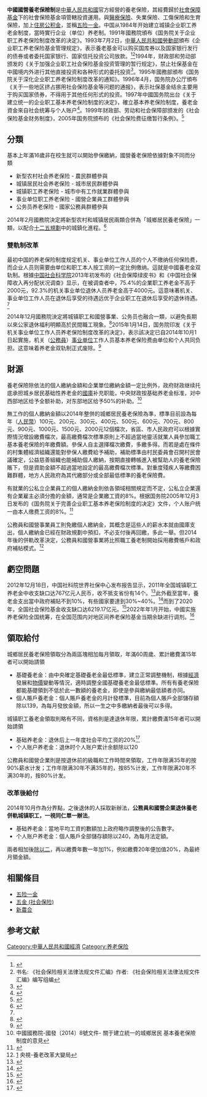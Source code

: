 '''中國國營養老保險制'''是[[中華人民共和國|中華人民共和國]]官方經營的養老保險，其經費歸於[[社會保障基金_(中國)|社會保障基金]]下的社會保險基金項管轄投資運用。與[[中国医疗保障|醫療保險]]、失業保險、工傷保險和生育保險，加上[[住房公积金|住房公积金]]，並稱[[五险一金|五险一金]]。中国从1984年开始建立城镇企业职工养老金制度，當時實行企业（单位）养老制。1991年國務院頒布《国务院关于企业职工养老保险制度改革的决定》。1993年7月2日，[[中華人民共和國勞動部|中華人民共和國勞動部]]頒布《企业职工养老保险基金管理规定》，表示養老基金可以购买国库券以及国家银行发行的债券或者委托国家银行、国家信托投资公司放款。<ref>{{cite news |title=新编常用法律小全书（注释版） 作者：法律出版社法规中心 |url=https://books.google.co.kr/books?id=xcNyDwAAQBAJ&pg=PT1284&lpg=PT1284&dq=%E8%B4%AD%E4%B9%B0%E5%9B%BD%E5%BA%93%E5%88%B8%E4%BB%A5%E5%8F%8A%E5%9B%BD%E5%AE%B6%E9%93%B6%E8%A1%8C%E5%8F%91%E8%A1%8C%E7%9A%84%E5%80%BA%E5%88%B8%EF%BC%9B%E4%BA%8C%E6%98%AF%E5%A7%94%E6%89%98%E5%9B%BD%E5%AE%B6%E9%93%B6%E8%A1%8C%E3%80%81%E5%9B%BD%E5%AE%B6%E4%BF%A1%E6%89%98%E6%8A%95%E8%B5%84%E5%85%AC%E5%8F%B8%E6%94%BE%E6%AC%BE%E3%80%82&source=bl&ots=kk0EcFvBl2&sig=ACfU3U0KlJWEiRLGJAUWl2-efTSlTccs3A&hl=zh-CN&sa=X&ved=2ahUKEwjuhPTRh7f3AhXMDaYKHaq0CHkQ6AF6BAgGEAM#v=onepage&q=%E8%B4%AD%E4%B9%B0%E5%9B%BD%E5%BA%93%E5%88%B8%E4%BB%A5%E5%8F%8A%E5%9B%BD%E5%AE%B6%E9%93%B6%E8%A1%8C%E5%8F%91%E8%A1%8C%E7%9A%84%E5%80%BA%E5%88%B8%EF%BC%9B%E4%BA%8C%E6%98%AF%E5%A7%94%E6%89%98%E5%9B%BD%E5%AE%B6%E9%93%B6%E8%A1%8C%E3%80%81%E5%9B%BD%E5%AE%B6%E4%BF%A1%E6%89%98%E6%8A%95%E8%B5%84%E5%85%AC%E5%8F%B8%E6%94%BE%E6%AC%BE%E3%80%82&f=false |accessdate=2022-04-28 |archive-date=2022-04-28 |archive-url=https://web.archive.org/web/20220428152348/https://books.google.co.kr/books?id=xcNyDwAAQBAJ&pg=PT1284&lpg=PT1284&dq=%E8%B4%AD%E4%B9%B0%E5%9B%BD%E5%BA%93%E5%88%B8%E4%BB%A5%E5%8F%8A%E5%9B%BD%E5%AE%B6%E9%93%B6%E8%A1%8C%E5%8F%91%E8%A1%8C%E7%9A%84%E5%80%BA%E5%88%B8%EF%BC%9B%E4%BA%8C%E6%98%AF%E5%A7%94%E6%89%98%E5%9B%BD%E5%AE%B6%E9%93%B6%E8%A1%8C%E3%80%81%E5%9B%BD%E5%AE%B6%E4%BF%A1%E6%89%98%E6%8A%95%E8%B5%84%E5%85%AC%E5%8F%B8%E6%94%BE%E6%AC%BE%E3%80%82&source=bl&ots=kk0EcFvBl2&sig=ACfU3U0KlJWEiRLGJAUWl2-efTSlTccs3A&hl=zh-CN&sa=X&ved=2ahUKEwjuhPTRh7f3AhXMDaYKHaq0CHkQ6AF6BAgGEAM#v=onepage&q=%E8%B4%AD%E4%B9%B0%E5%9B%BD%E5%BA%93%E5%88%B8%E4%BB%A5%E5%8F%8A%E5%9B%BD%E5%AE%B6%E9%93%B6%E8%A1%8C%E5%8F%91%E8%A1%8C%E7%9A%84%E5%80%BA%E5%88%B8%EF%BC%9B%E4%BA%8C%E6%98%AF%E5%A7%94%E6%89%98%E5%9B%BD%E5%AE%B6%E9%93%B6%E8%A1%8C%E3%80%81%E5%9B%BD%E5%AE%B6%E4%BF%A1%E6%89%98%E6%8A%95%E8%B5%84%E5%85%AC%E5%8F%B8%E6%94%BE%E6%AC%BE%E3%80%82&f=false }}</ref><ref>书名: 《社会保险相关法律法规文件汇编》作者: 《社会保险相关法律法规文件汇编》编写组编</ref>1994年，财政部和劳动部颁发的《关于加强企业职工社会保险基金投资管理的暂行规定》，禁止社保基金在中國境内外进行其他直接投资和各种形式的委托投资<ref>{{cite news |title=《财经》：广州8亿社保基金被挪用调查 http://finance.sina.com.cn 2004年04月06日 10:00 《财经》杂志 |url=https://finance.sina.com.cn/g/20040406/1000703792.shtml |accessdate=2022年4月28日 |archive-date=2022年4月28日 |archive-url=https://web.archive.org/web/20220428151957/https://finance.sina.com.cn/g/20040406/1000703792.shtml }}</ref>。1995年國務部頒布《国务院关于深化企业职工养老保险制度改革的通知》。1996年4月，国务院办公厅頒布《关于一些地区挤占挪用社会保险基金等问题的通报》，表示社保基金结余主要用于购买国家债券，不得用于其他任何形式的投资。1997年中國国务院出台《关于建立统一的企业职工基本养老保险制度的决定》，確立基本养老保险制度，養老金資金來自社会统筹与个人账户<ref>{{cite news |title=公务员一辈子不缴社保 退休金却是企业职工3倍 2013年07月19日 11:04 来源：投资者报 |url=http://hb.ifeng.com/dfzx/detail_2013_07/19/1012728_0.shtml |accessdate=2022年4月24日 |archive-date=2015年5月1日 |archive-url=https://web.archive.org/web/20150501154652/http://hb.ifeng.com/dfzx/detail_2013_07/19/1012728_0.shtml }}</ref>。1999年财政部、劳动和社会保障部颁发的《社会保险基金财务制度》，2005年国务院颁布的《社会保险费征缴暂行条例》。<ref>{{cite news |title=社会保险基金投资运营问题研究 财政部科研所《社会保险基金投资运营研究》课题组 2013年06月20日16:34   来源：人民网-理论频道 |url=http://theory.people.com.cn/n/2013/0620/c365322-21914964-2.html}}</ref>
==分類==
基本上年滿16歲非在校生就可以開始參保繳納，國營養老保險依據對象不同而分類
*新型农村社会养老保险 - 農民群體參與
*城镇居民社会养老保险 - 城市居民群體參與
*城镇职工养老保险 - 城市中有工作就業群體參與
*事业单位职工养老保险 - 國營企業員工群體參與
*公务员养老保险 - 國家公務員群體參與

2014年2月國務院決定將新型农村和城镇居民兩類合併為「城鄉居民養老保險」一類，以配合[[十二五規劃|十二五規劃]]中的城鎮化進程。<ref>{{Cite web |url=http://finance.sina.com.cn/zl/bank/20140208/102418150024.shtml |title=中國養老保險合併之路 |accessdate=2014-11-16 |archive-date=2014-11-29 |archive-url=https://web.archive.org/web/20141129020314/http://finance.sina.com.cn/zl/bank/20140208/102418150024.shtml |dead-url=no }}</ref>

===雙軌制改革===
最初中国的养老保险制度规定机关、事业单位工作人员的个人不缴纳任何保险费，而企业人员则需要由单位和职工本人按工资的一定比例缴纳。這就是中國養老金双轨制。根據[[中国社会科学院|中国社会科学院]]2013年初发布的《社会保障绿皮书》和《中国社会保障收入再分配状况调查》显示，在被调查者中，75.4%的企業职工养老金不高于2000元，92.3%的机关事业单位退休人员养老金高于4000元。這意味著机关、事业单位工作人员在退休后享受的待遇远优于企业职工在退休后享受的退休待遇。<ref name=界面新聞/>

2014年12月國務院決定將城镇职工和國營事業、公务员也融合一類，以避免長期以來公家退休福利明顯高於民間職工現象。<ref>{{Cite web |url=http://news.cntv.cn/2015/01/16/VIDE1421409775564546.shtml |title=央視-養老保險改革拍板 |accessdate=2015-01-17 |archive-date=2016-03-04 |archive-url=https://web.archive.org/web/20160304205209/http://news.cntv.cn/2015/01/16/VIDE1421409775564546.shtml |dead-url=no }}</ref>2015年1月14日，国务院印发《关于机关事业单位工作人员养老保险制度改革的决定》，表示該决定已自2014年10月1日起實施，机关（[[公務員|公務員]]）[[事业单位|事业单位]]工作人员基本养老保险费由单位和个人共同负担。这意味着养老金双轨制正式废除。<ref name=界面新聞>{{cite news |title=养老金并轨方案公布 中国向养老制度公平化迈进了一步 |url=https://www.jiemian.com/article/225425.html |publisher=界面新聞 |accessdate=2022-04-24 |archive-date=2015-03-21 |archive-url=https://web.archive.org/web/20150321101729/http://www.jiemian.com/article/225425.html }}</ref>

==財源==
養老保險除依法的個人繳納金額和企業單位繳納金額一定比例外，政府财政继续托底承担城乡居民基础性养老金的[[國庫|國庫]]补充职能，中央财政按基础养老金标准，对中西部地区给予全额补助，对东部地区给予50%的补助。<ref>中國國務院-國發〔2014〕8號文件- 關于建立統一的城鄉居民
基本養老保險制度的意見</ref>

無工作的個人繳納金額以2014年整併的城鄉居民養老保險為準，標準目前設為每年（[[人民幣|人民幣]]）100元、200元、300元、400元、500元、600元、700元、800元、900元、1000元、1500元、2000元12個檔次，省區、市人民政府可以根據實際情況增設繳費檔次，最高繳費檔次標準原則上不超過當地靈活就業人員參加職工基本養老保險的年繳費額。參保人自主選擇檔次繳費，多繳多得。而若是處在條件的村集體經濟組織還能對參保人繳費給予補助，補助標準由村民委員會召開村民會議確定，公益慈善組織也能補助個人繳納，按期直接轉帳進入被幫助人的養老保險賬下，但是資助金額不超過當地設定的最高繳費檔次標準。對重度殘疾人等繳費困難群體，地方人民政府為其代繳部分或全部最低標準的養老保險費。

有就業的公私立企業員工的個人繳納金則依各領域相關規定而不定，公私立企業還有企業雇主必須分擔的金額，通常是企業繳工資的8%。根据国务院2005年12月3日发布的《国务院关于完善企业职工基本养老保险制度的决定》文件，个人账户统一由本人缴费工资的8%。<ref>{{Cite web |url=http://www.mof.gov.cn/zhuantihuigu/knqzshap/zcwj/200805/t20080519_23117.html |title=国务院关于完善企业职工基本养老保险制度的决定 |accessdate=2019-05-05 |archive-date=2019-05-05 |archive-url=https://web.archive.org/web/20190505133109/http://www.mof.gov.cn/zhuantihuigu/knqzshap/zcwj/200805/t20080519_23117.html |dead-url=no }}</ref>

公務員和國營事業員工則免繳個人繳納金，其概念是這些人的薪水本就由國庫支出，個人繳納金已經在財政規劃中預扣，不必支付後再回繳，多此一舉。但2014年後的併軌改革決定，公務員和國營事業將比照職工養老制開始採用繳費帳戶和政府補帖模式。<ref>[http://news.cntv.cn/2015/01/16/VIDE1421417878042773.shtml] {{Wayback|url=http://news.cntv.cn/2015/01/16/VIDE1421417878042773.shtml |date=20150122230315 }} 央視-養老改革大變局</ref>

==虧空問題==
2012年12月18日，中国社科院世界社保中心发布报告显示，2011年全国城镇职工养老金中收支缺口达767亿元人民币，收不抵支省份有14个。<ref>{{cite news |title=中国去年14省养老金亏空767亿元 By Reuters Staff, 路透 |url=https://www.reuters.com/article/cn-pension-gap-investment-gain-idCNCNE8BH01H20121218 |accessdate=2022-04-24 |archive-date=2022-04-24 |archive-url=https://web.archive.org/web/20220424090346/https://www.reuters.com/article/cn-pension-gap-investment-gain-idCNCNE8BH01H20121218 }}</ref>此外截至當年，養老金支出當中政府補貼不到10%，有些國家要達到30%~40%。<ref>{{cite news |title=公务员退休金是职工3倍 延迟退休受益最大 2012年06月18日06:56投资者报 |url=https://finance.qq.com/a/20120618/000978_1.htm |accessdate=2022年4月24日 |archive-date=2022年4月24日 |archive-url=https://web.archive.org/web/20220424175244/https://finance.qq.com/a/20120618/000978_1.htm }}</ref>而到了2020年，全国社会保险基金收支缺口达6219.17亿元。<ref>{{cite news |title=2020年社保基金收支缺口超6000亿元 首次动用战略储备基金500亿元 2021年03月07日 15:26 来源于 财新网 |url=https://economy.caixin.com/2021-03-07/101671961.html |accessdate=2022-04-24 |archive-date=2021-03-09 |archive-url=https://web.archive.org/web/20210309221255/https://economy.caixin.com/2021-03-07/101671961.html }}</ref>2022年年1月开始，中國实施养老保险全国统筹，在全国范围内对地区间养老保险基金当期余缺进行调剂。<ref>{{cite news |title=人社部：今年1月起养老保险全国统筹 2022年02月22日10:25 |2=来源：人民网-社会频道 |url=http://society.people.com.cn/n1/2022/0222/c1008-32357173.html |accessdate=2022年4月24日 |archive-date=2022年2月22日 |archive-url=https://web.archive.org/web/20220222202918/http://society.people.com.cn/n1/2022/0222/c1008-32357173.html }}</ref>

==領取給付==
城鄉居民養老保險領取分為兩區塊相加每月領取，年滿60周歲、累計繳費滿15年者可以開始請領
*基礎養老金：由中央確定基礎養老金最低標準，建立正常調整機制，根據[[經濟|經濟]]發展和[[物價|物價]]變動等情況，適時調整全國基礎養老金最低標準。所有有養老保險都能基礎領到不低於此一數額的養老金，即使是參與繳納最低額者亦同。
*個人賬戶養老金：個人賬戶養老金的月計發標準，目前為個人賬戶全部儲存額除以139，為每月發放金額，所以一生之中多繳納者最後可以多得。

城镇职工養老金領取則略有不同，資格則是達退休年限，累計繳費滿15年者可以開始請領
*基础养老金：退休后上一年度社会平均工资的20%<ref>{{Cite web |url=http://news.cntv.cn/2014/12/24/VIDE1419425638138764.shtml |title=央視-民間職工和公家職工的養老不同處 |accessdate=2014-12-29 |archive-date=2014-12-29 |archive-url=https://web.archive.org/web/20141229155618/http://news.cntv.cn/2014/12/24/VIDE1419425638138764.shtml |dead-url=no }}</ref>
*个人账户养老金：退休时个人账户累计余额除以120

公務員和國營企業則是按退休前的級職和工作時間來領取，工作年限满35年的按90%薪水计发；工作年限满30年不满35年的，按85%计发，工作年限满20年不满30年的，按80%计发。
===改革後給付===
2014年10月作為分界點，之後退休的人採取新辦法，'''公務員和國營企業退休養老併軌城镇职工，一視同仁單一辦法'''。
*基础养老金：當地平均工資的數額加上政府略作調整後的公告數字。
*个人账户养老金：個人賬戶全部儲存額除以240，為每月法定額。

兩者相加後[[除以二|除以二]]，再以繳費年數一年加1%，例如繳費20年便加值20%，為最終月領金額。

==相關條目==
*[[五险一金|五险一金]]
*[[五金_(社会保险)|五金 (社会保险)]]
*[[新農合|新農合]]

==参考文献==
{{Reflist|2}}
[[Category:中華人民共和國經濟|Category:中華人民共和國經濟]]
[[Category:养老保险|Category:养老保险]]